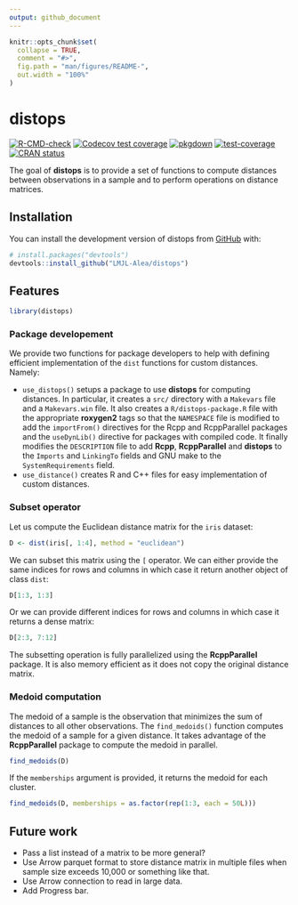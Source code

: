 ```yaml
---
output: github_document
---
```


<!-- README.md is generated from README.Rmd. Please edit that file -->

```r
knitr::opts_chunk$set(
  collapse = TRUE,
  comment = "#>",
  fig.path = "man/figures/README-",
  out.width = "100%"
)
```

# distops

<!-- badges: start -->
[![R-CMD-check](https://github.com/LMJL-Alea/distops/actions/workflows/R-CMD-check.yaml/badge.svg)](https://github.com/LMJL-Alea/distops/actions/workflows/R-CMD-check.yaml)
[![Codecov test coverage](https://codecov.io/gh/LMJL-Alea/distops/branch/master/graph/badge.svg)](https://app.codecov.io/gh/LMJL-Alea/distops?branch=master)
[![pkgdown](https://github.com/LMJL-Alea/distops/actions/workflows/pkgdown.yaml/badge.svg)](https://github.com/LMJL-Alea/distops/actions/workflows/pkgdown.yaml)
[![test-coverage](https://github.com/LMJL-Alea/distops/actions/workflows/test-coverage.yaml/badge.svg)](https://github.com/LMJL-Alea/distops/actions/workflows/test-coverage.yaml)
[![CRAN status](https://www.r-pkg.org/badges/version/distops)](https://CRAN.R-project.org/package=distops)
<!-- badges: end -->

The goal of **distops** is to provide a set of functions to compute distances between observations in a sample and to perform operations on distance matrices.

## Installation

You can install the development version of distops from [GitHub](https://github.com/) with:

``` r
# install.packages("devtools")
devtools::install_github("LMJL-Alea/distops")
```

## Features

```r
library(distops)
```

### Package developement

We provide two functions for package developers to help with defining efficient implementation of the `dist` functions for custom distances. Namely:

- `use_distops()` setups a package to use **distops** for computing distances. 
In particular, it creates a `src/` directory with a `Makevars` file and a
`Makevars.win` file. It also creates a `R/distops-package.R` file with the
appropriate **roxygen2** tags so that the `NAMESPACE` file is modified to add
the `importFrom()` directives for the Rcpp and RcppParallel packages and the
`useDynLib()` directive for packages with compiled code. It finally modifies the
`DESCRIPTION` file to add **Rcpp**, **RcppParallel** and **distops** to the
`Imports` and `LinkingTo` fields and GNU make to the `SystemRequirements` field.
- `use_distance()` creates R and C++ files for easy implementation of custom 
distances.

### Subset operator

Let us compute the Euclidean distance matrix for the `iris` dataset:

```r
D <- dist(iris[, 1:4], method = "euclidean")
```

We can subset this matrix using the `[` operator. We can either provide the same
indices for rows and columns in which case it return another object of class
`dist`:

```r
D[1:3, 1:3]
```

Or we can provide different indices for rows and columns in which case it
returns a dense matrix:

```r
D[2:3, 7:12]
```

The subsetting operation is fully parallelized using the **RcppParallel** 
package. It is also memory efficient as it does not copy the original distance 
matrix.

### Medoid computation

The medoid of a sample is the observation that minimizes the sum of distances to
all other observations. The `find_medoids()` function computes the medoid of a
sample for a given distance. It takes advantage of the **RcppParallel** package
to compute the medoid in parallel.

```r
find_medoids(D)
```

If the `memberships` argument is provided, it returns the medoid for each
cluster.

```r
find_medoids(D, memberships = as.factor(rep(1:3, each = 50L)))
```

## Future work

* Pass a list instead of a matrix to be more general?
* Use Arrow parquet format to store distance matrix in multiple files when 
sample size exceeds 10,000 or something like that.
* Use Arrow connection to read in large data.
* Add Progress bar.
